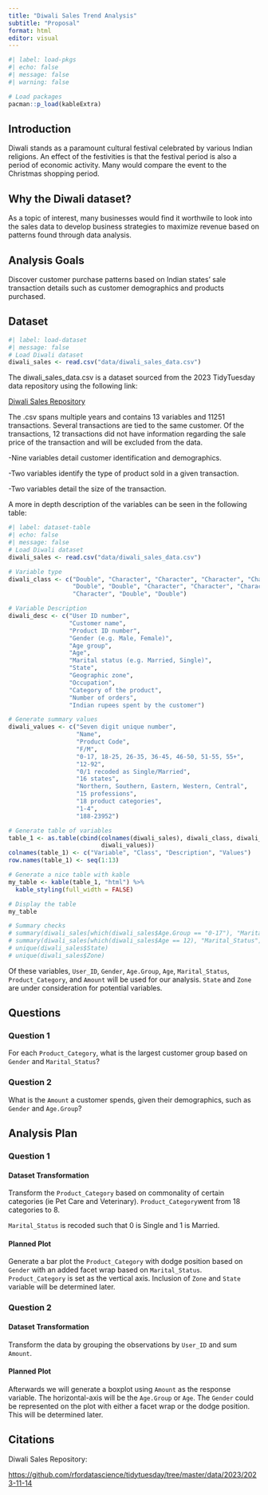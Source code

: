 ```yaml
---
title: "Diwali Sales Trend Analysis"
subtitle: "Proposal"
format: html
editor: visual
---
```


```r
#| label: load-pkgs
#| echo: false
#| message: false
#| warning: false

# Load packages
pacman::p_load(kableExtra)
```

## Introduction
Diwali stands as a paramount cultural festival celebrated by various Indian
religions. An effect of the festivities is that the festival period is also a
period of economic activity. Many would compare the event to the Christmas
shopping period.

## Why the Diwali dataset?
As a topic of interest, many businesses would find it worthwile to look into the
sales data to develop business strategies to maximize revenue based on patterns
found through data analysis.

## Analysis Goals
Discover customer purchase patterns based on Indian states' sale transaction
details such as customer demographics and products purchased.

## Dataset
```r
#| label: load-dataset
#| message: false
# Load Diwali dataset
diwali_sales <- read.csv("data/diwali_sales_data.csv")
```

The diwali_sales_data.csv is a dataset sourced from the 2023 TidyTuesday data
repository using the following link:

<a href="https://github.com/rfordatascience/tidytuesday/tree/master/data/2023/2023-11-14">Diwali Sales Repository</a>

The .csv spans multiple years and contains 13 variables and 11251 transactions.
Several transactions are tied to the same customer. Of the transactions, 12
transactions did not have information regarding the sale price of the
transaction and will be excluded from the data.

-Nine variables detail customer identification and demographics.

-Two variables identify the type of product sold in a given transaction.

-Two variables detail the size of the transaction.

A more in depth description of the variables can be seen in the following table:

```r
#| label: dataset-table
#| echo: false
#| message: false
# Load Diwali dataset
diwali_sales <- read.csv("data/diwali_sales_data.csv")

# Variable type
diwali_class <- c("Double", "Character", "Character", "Character", "Character",
                  "Double", "Double", "Character", "Character", "Character",
                  "Character", "Double", "Double")

# Variable Description
diwali_desc <- c("User ID number",
                 "Customer name",
                 "Product ID number",
                 "Gender (e.g. Male, Female)",
                 "Age group",
                 "Age",
                 "Marital status (e.g. Married, Single)",
                 "State",
                 "Geographic zone",
                 "Occupation",
                 "Category of the product",
                 "Number of orders",
                 "Indian rupees spent by the customer")

# Generate summary values
diwali_values <- c("Seven digit unique number",
                   "Name",
                   "Product Code",
                   "F/M",
                   "0-17, 18-25, 26-35, 36-45, 46-50, 51-55, 55+",
                   "12-92",
                   "0/1 recoded as Single/Married",
                   "16 states",
                   "Northern, Southern, Eastern, Western, Central",
                   "15 professions",
                   "18 product categories",
                   "1-4",
                   "188-23952")

# Generate table of variables
table_1 <- as.table(cbind(colnames(diwali_sales), diwali_class, diwali_desc,
                          diwali_values))
colnames(table_1) <- c("Variable", "Class", "Description", "Values")
row.names(table_1) <- seq(1:13)

# Generate a nice table with kable
my_table <- kable(table_1, "html") %>%
  kable_styling(full_width = FALSE)

# Display the table
my_table

# Summary checks
# summary(diwali_sales[which(diwali_sales$Age.Group == "0-17"), "Marital_Status"])
# summary(diwali_sales[which(diwali_sales$Age == 12), "Marital_Status"])
# unique(diwali_sales$State)
# unique(diwali_sales$Zone)
```

Of these variables, `User_ID`, `Gender`, `Age.Group`, `Age`, `Marital_Status`,
`Product_Category`, and `Amount` will be used for our analysis. `State` and
`Zone` are under consideration for potential variables.

## Questions
### Question 1
For each `Product_Category`, what is the largest customer group based on
`Gender` and `Marital_Status`?

### Question 2
What is the `Amount` a customer spends, given their demographics, such as
`Gender` and `Age.Group`?

## Analysis Plan
### Question 1
#### Dataset Transformation
Transform the `Product_Category` based on commonality of certain categories
(ie Pet Care and Veterinary). `Product_Category`went from 18 categories to 8.

`Marital_Status` is recoded such that 0 is Single and 1 is Married.

#### Planned Plot
Generate a bar plot the `Product_Category` with dodge position based on
`Gender` with an added facet wrap based on `Marital_Status`. `Product_Category`
is set as the vertical axis. Inclusion of `Zone` and `State` variable will be
determined later.

### Question 2
#### Dataset Transformation
Transform the data by grouping the observations by `User_ID` and sum `Amount`.

#### Planned Plot
Afterwards we will generate a boxplot using `Amount` as the response variable.
The horizontal-axis will be the `Age.Group` or `Age`. The `Gender` could be
represented on the plot with either a facet wrap or the dodge position.
This will be determined later.

## Citations
Diwali Sales Repository:

<a href="https://github.com/rfordatascience/tidytuesday/tree/master/data/2023/2023-11-14">https://github.com/rfordatascience/tidytuesday/tree/master/data/2023/2023-11-14</a>
